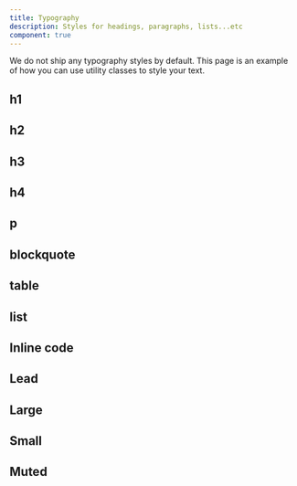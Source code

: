 ```yaml
---
title: Typography
description: Styles for headings, paragraphs, lists...etc
component: true
---
```


We do not ship any typography styles by default. This page is an example of how you can use utility classes to style your text.

<ComponentPreview
  name="typography-demo"
  description="A collection of typographic elements."
  className="[&_.preview]:!h-auto"
  hideCode
/>

## h1

<ComponentPreview name="typography-h1" />

## h2

<ComponentPreview name="typography-h2" />

## h3

<ComponentPreview name="typography-h3" />

## h4

<ComponentPreview name="typography-h4" />

## p

<ComponentPreview name="typography-p" />

## blockquote

<ComponentPreview name="typography-blockquote" />

## table

<ComponentPreview name="typography-table" />

## list

<ComponentPreview name="typography-list" />

## Inline code

<ComponentPreview name="typography-inline-code" />

## Lead

<ComponentPreview name="typography-lead" />

## Large

<ComponentPreview name="typography-large" />

## Small

<ComponentPreview name="typography-small" />

## Muted

<ComponentPreview name="typography-muted" />

